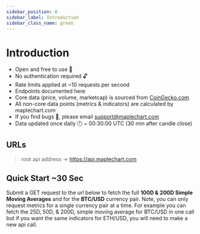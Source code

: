 ```yaml
---
sidebar_position: 0
sidebar_label: Introduction
sidebar_class_name: green
---
```



# Introduction

-   Open and free to use 🙌
-   No authentication required 🔓
-   Rate limits applied at ~10 requests per second
-   Endpoints documented here
-   Core data (price, volume, marketcap) is sourced from [CoinGecko.com](https://www.coingecko.com/en/api)
-   All non-core data points (metrics & indicators) are calculated by maplechart.com
-   If you find bugs 🐛, please email support@maplechart.com
-   Data updated once daily 🕛 ~ 00:30:00 UTC (30 min after candle close)

## URLs

> root api address → https://api.maplechart.com

## Quick Start ~30 Sec

Submit a GET request to the url below to fetch the full **100D & 200D Simple Moving Averages** and for the **BTC/USD** currency pair. Note, you can only request metrics for a single currency pair at a time. For example you can fetch the 25D, 50D, & 200D, simple moving average for BTC/USD in one call but if you want the same indicators for ETH/USD, you will need to make a new api call.

<ExamplesSection url="https://api.maplechart.com/pairs/eth-usd/signal-series?signal_id=TR-200D" />
